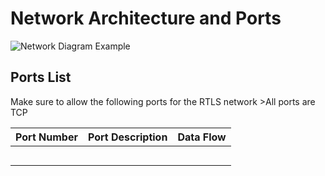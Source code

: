 
# Network Architecture and Ports
![Network Diagram Example](/assets/photos/NetworkDiagramExample.svg)

## Ports List
 Make sure to allow the following ports for the RTLS network
	>All ports are TCP
	
 |**Port Number**|**Port Description**|**Data Flow**|
 |---|----|---|
 ||||
 ||||
 ||||
 ||||
 ||||
 
 